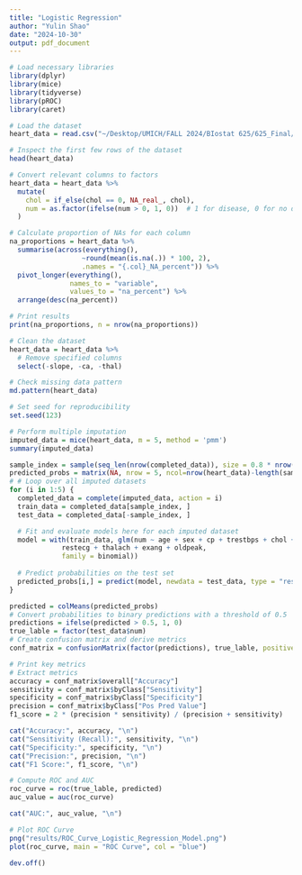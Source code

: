 ```yaml
---
title: "Logistic Regression"
author: "Yulin Shao"
date: "2024-10-30"
output: pdf_document
---
```


```r
# Load necessary libraries
library(dplyr)
library(mice)
library(tidyverse)
library(pROC)
library(caret)
```

```r
# Load the dataset
heart_data = read.csv("~/Desktop/UMICH/FALL 2024/BIostat 625/625_Final/dataset_cleaned/heart_disease_dataset.csv")

# Inspect the first few rows of the dataset
head(heart_data)

# Convert relevant columns to factors
heart_data = heart_data %>%
  mutate(
    chol = if_else(chol == 0, NA_real_, chol),
    num = as.factor(ifelse(num > 0, 1, 0))  # 1 for disease, 0 for no disease
  )

# Calculate proportion of NAs for each column
na_proportions = heart_data %>%
  summarise(across(everything(),
                  ~round(mean(is.na(.)) * 100, 2),
                  .names = "{.col}_NA_percent")) %>%
  pivot_longer(everything(),
               names_to = "variable",
               values_to = "na_percent") %>%
  arrange(desc(na_percent))

# Print results
print(na_proportions, n = nrow(na_proportions))

# Clean the dataset
heart_data = heart_data %>%
  # Remove specified columns
  select(-slope, -ca, -thal)

# Check missing data pattern
md.pattern(heart_data)
```

```r
# Set seed for reproducibility
set.seed(123)

# Perform multiple imputation
imputed_data = mice(heart_data, m = 5, method = 'pmm')
summary(imputed_data)

sample_index = sample(seq_len(nrow(completed_data)), size = 0.8 * nrow(completed_data))
predicted_probs = matrix(NA, nrow = 5, ncol=nrow(heart_data)-length(sample_index))
# # Loop over all imputed datasets
for (i in 1:5) {
  completed_data = complete(imputed_data, action = i)
  train_data = completed_data[sample_index, ]
  test_data = completed_data[-sample_index, ]

  # Fit and evaluate models here for each imputed dataset
  model = with(train_data, glm(num ~ age + sex + cp + trestbps + chol + fbs +
             restecg + thalach + exang + oldpeak,
             family = binomial))
  
  # Predict probabilities on the test set
  predicted_probs[i,] = predict(model, newdata = test_data, type = "response")
}
```

```r
predicted = colMeans(predicted_probs)
# Convert probabilities to binary predictions with a threshold of 0.5
predictions = ifelse(predicted > 0.5, 1, 0)
true_lable = factor(test_data$num)
# Create confusion matrix and derive metrics
conf_matrix = confusionMatrix(factor(predictions), true_lable, positive="1")

# Print key metrics
# Extract metrics
accuracy = conf_matrix$overall["Accuracy"]
sensitivity = conf_matrix$byClass["Sensitivity"]
specificity = conf_matrix$byClass["Specificity"]
precision = conf_matrix$byClass["Pos Pred Value"]
f1_score = 2 * (precision * sensitivity) / (precision + sensitivity)

cat("Accuracy:", accuracy, "\n")
cat("Sensitivity (Recall):", sensitivity, "\n")
cat("Specificity:", specificity, "\n")
cat("Precision:", precision, "\n")
cat("F1 Score:", f1_score, "\n")

# Compute ROC and AUC
roc_curve = roc(true_lable, predicted)
auc_value = auc(roc_curve)

cat("AUC:", auc_value, "\n")

# Plot ROC Curve
png("results/ROC_Curve_Logistic_Regression_Model.png")
plot(roc_curve, main = "ROC Curve", col = "blue")

dev.off()
```
